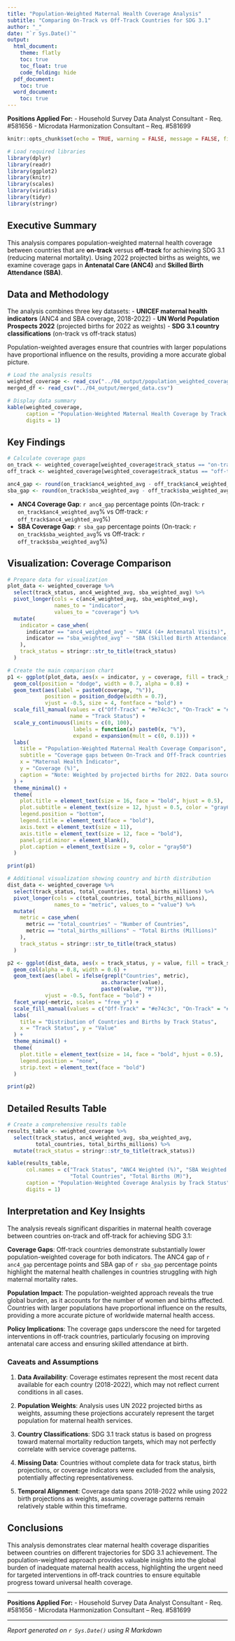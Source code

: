```yaml
---
title: "Population-Weighted Maternal Health Coverage Analysis"
subtitle: "Comparing On-Track vs Off-Track Countries for SDG 3.1"
author: "_"
date: "`r Sys.Date()`"
output:
  html_document:
    theme: flatly
    toc: true
    toc_float: true
    code_folding: hide
  pdf_document:
    toc: true
  word_document:
    toc: true
---
```


**Positions Applied For:**
- Household Survey Data Analyst Consultant - Req. #581656
- Microdata Harmonization Consultant – Req. #581699

```r
knitr::opts_chunk$set(echo = TRUE, warning = FALSE, message = FALSE, fig.width = 10, fig.height = 6)

# Load required libraries
library(dplyr)
library(readr)
library(ggplot2)
library(knitr)
library(scales)
library(viridis)
library(tidyr)
library(stringr)
```

## Executive Summary

This analysis compares population-weighted maternal health coverage between countries that are **on-track** versus **off-track** for achieving SDG 3.1 (reducing maternal mortality). Using 2022 projected births as weights, we examine coverage gaps in **Antenatal Care (ANC4)** and **Skilled Birth Attendance (SBA)**.

## Data and Methodology

The analysis combines three key datasets:
- **UNICEF maternal health indicators** (ANC4 and SBA coverage, 2018-2022)
- **UN World Population Prospects 2022** (projected births for 2022 as weights)
- **SDG 3.1 country classifications** (on-track vs off-track status)

Population-weighted averages ensure that countries with larger populations have proportional influence on the results, providing a more accurate global picture.

```r
# Load the analysis results
weighted_coverage <- read_csv("../04_output/population_weighted_coverage.csv")
merged_df <- read_csv("../04_output/merged_data.csv")

# Display data summary
kable(weighted_coverage, 
      caption = "Population-Weighted Maternal Health Coverage by Track Status",
      digits = 1)
```

## Key Findings

```r
# Calculate coverage gaps
on_track <- weighted_coverage[weighted_coverage$track_status == "on-track", ]
off_track <- weighted_coverage[weighted_coverage$track_status == "off-track", ]

anc4_gap <- round(on_track$anc4_weighted_avg - off_track$anc4_weighted_avg, 1)
sba_gap <- round(on_track$sba_weighted_avg - off_track$sba_weighted_avg, 1)
```

- **ANC4 Coverage Gap**: `r anc4_gap` percentage points (On-track: `r on_track$anc4_weighted_avg`% vs Off-track: `r off_track$anc4_weighted_avg`%)
- **SBA Coverage Gap**: `r sba_gap` percentage points (On-track: `r on_track$sba_weighted_avg`% vs Off-track: `r off_track$sba_weighted_avg`%)

## Visualization: Coverage Comparison

```r
# Prepare data for visualization
plot_data <- weighted_coverage %>%
  select(track_status, anc4_weighted_avg, sba_weighted_avg) %>%
  pivot_longer(cols = c(anc4_weighted_avg, sba_weighted_avg),
               names_to = "indicator", 
               values_to = "coverage") %>%
  mutate(
    indicator = case_when(
      indicator == "anc4_weighted_avg" ~ "ANC4 (4+ Antenatal Visits)",
      indicator == "sba_weighted_avg" ~ "SBA (Skilled Birth Attendance)"
    ),
    track_status = stringr::str_to_title(track_status)
  )

# Create the main comparison chart
p1 <- ggplot(plot_data, aes(x = indicator, y = coverage, fill = track_status)) +
  geom_col(position = "dodge", width = 0.7, alpha = 0.8) +
  geom_text(aes(label = paste0(coverage, "%")), 
            position = position_dodge(width = 0.7), 
            vjust = -0.5, size = 4, fontface = "bold") +
  scale_fill_manual(values = c("Off-Track" = "#e74c3c", "On-Track" = "#27ae60"),
                    name = "Track Status") +
  scale_y_continuous(limits = c(0, 100), 
                     labels = function(x) paste0(x, "%"),
                     expand = expansion(mult = c(0, 0.1))) +
  labs(
    title = "Population-Weighted Maternal Health Coverage Comparison",
    subtitle = "Coverage gaps between On-Track and Off-Track countries for SDG 3.1",
    x = "Maternal Health Indicator",
    y = "Coverage (%)",
    caption = "Note: Weighted by projected births for 2022. Data sources: UNICEF, UN WPP 2022"
  ) +
  theme_minimal() +
  theme(
    plot.title = element_text(size = 16, face = "bold", hjust = 0.5),
    plot.subtitle = element_text(size = 12, hjust = 0.5, color = "gray60"),
    legend.position = "bottom",
    legend.title = element_text(face = "bold"),
    axis.text = element_text(size = 11),
    axis.title = element_text(size = 12, face = "bold"),
    panel.grid.minor = element_blank(),
    plot.caption = element_text(size = 9, color = "gray50")
  )

print(p1)
```

```r
# Additional visualization showing country and birth distribution
dist_data <- weighted_coverage %>%
  select(track_status, total_countries, total_births_millions) %>%
  pivot_longer(cols = c(total_countries, total_births_millions),
               names_to = "metric", values_to = "value") %>%
  mutate(
    metric = case_when(
      metric == "total_countries" ~ "Number of Countries",
      metric == "total_births_millions" ~ "Total Births (Millions)"
    ),
    track_status = stringr::str_to_title(track_status)
  )

p2 <- ggplot(dist_data, aes(x = track_status, y = value, fill = track_status)) +
  geom_col(alpha = 0.8, width = 0.6) +
  geom_text(aes(label = ifelse(grepl("Countries", metric), 
                              as.character(value), 
                              paste0(value, "M"))), 
            vjust = -0.5, fontface = "bold") +
  facet_wrap(~metric, scales = "free_y") +
  scale_fill_manual(values = c("Off-Track" = "#e74c3c", "On-Track" = "#27ae60")) +
  labs(
    title = "Distribution of Countries and Births by Track Status",
    x = "Track Status", y = "Value"
  ) +
  theme_minimal() +
  theme(
    plot.title = element_text(size = 14, face = "bold", hjust = 0.5),
    legend.position = "none",
    strip.text = element_text(face = "bold")
  )

print(p2)
```

## Detailed Results Table

```r
# Create a comprehensive results table
results_table <- weighted_coverage %>%
  select(track_status, anc4_weighted_avg, sba_weighted_avg, 
         total_countries, total_births_millions) %>%
  mutate(track_status = stringr::str_to_title(track_status))

kable(results_table,
      col.names = c("Track Status", "ANC4 Weighted (%)", "SBA Weighted (%)", 
                    "Total Countries", "Total Births (M)"),
      caption = "Population-Weighted Coverage Analysis by Track Status",
      digits = 1)
```

## Interpretation and Key Insights

The analysis reveals significant disparities in maternal health coverage between countries on-track and off-track for achieving SDG 3.1:

**Coverage Gaps**: Off-track countries demonstrate substantially lower population-weighted coverage for both indicators. The ANC4 gap of `r anc4_gap` percentage points and SBA gap of `r sba_gap` percentage points highlight the maternal health challenges in countries struggling with high maternal mortality rates.

**Population Impact**: The population-weighted approach reveals the true global burden, as it accounts for the number of women and births affected. Countries with larger populations have proportional influence on the results, providing a more accurate picture of worldwide maternal health access.

**Policy Implications**: The coverage gaps underscore the need for targeted interventions in off-track countries, particularly focusing on improving antenatal care access and ensuring skilled attendance at birth.

### Caveats and Assumptions

1. **Data Availability**: Coverage estimates represent the most recent data available for each country (2018-2022), which may not reflect current conditions in all cases.

2. **Population Weights**: Analysis uses UN 2022 projected births as weights, assuming these projections accurately represent the target population for maternal health services.

3. **Country Classifications**: SDG 3.1 track status is based on progress toward maternal mortality reduction targets, which may not perfectly correlate with service coverage patterns.

4. **Missing Data**: Countries without complete data for track status, birth projections, or coverage indicators were excluded from the analysis, potentially affecting representativeness.

5. **Temporal Alignment**: Coverage data spans 2018-2022 while using 2022 birth projections as weights, assuming coverage patterns remain relatively stable within this timeframe.

## Conclusions

This analysis demonstrates clear maternal health coverage disparities between countries on different trajectories for SDG 3.1 achievement. The population-weighted approach provides valuable insights into the global burden of inadequate maternal health access, highlighting the urgent need for targeted interventions in off-track countries to ensure equitable progress toward universal health coverage.

---

**Positions Applied For:**
- Household Survey Data Analyst Consultant - Req. #581656
- Microdata Harmonization Consultant – Req. #581699

---

*Report generated on `r Sys.Date()` using R Markdown*